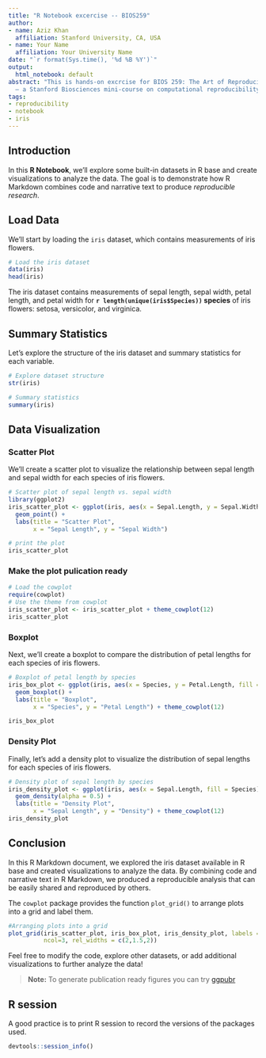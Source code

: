 ```yaml
---
title: "R Notebook excercise -- BIOS259"
author:
- name: Aziz Khan
  affiliation: Stanford University, CA, USA
- name: Your Name
  affiliation: Your University Name
date: "`r format(Sys.time(), '%d %B %Y')`"
output:
  html_notebook: default
abstract: "This is hands-on excrcise for BIOS 259: The Art of Reproducible Science
  – a Stanford Biosciences mini-course on computational reproducibility\n"
tags:
- reproducibility
- notebook
- iris
---
```



## Introduction

In this **R Notebook**, we'll explore some built-in datasets in R base and create visualizations to analyze the data. The goal is to demonstrate how R Markdown combines code and narrative text to produce *reproducible research*.

## Load Data

We'll start by loading the `iris` dataset, which contains measurements of iris flowers.

```r
# Load the iris dataset
data(iris)
head(iris)
```

The iris dataset contains measurements of sepal length, sepal width, petal length, and petal width for **`r length(unique(iris$Species))` species** of iris flowers: setosa, versicolor, and virginica.


## Summary Statistics

Let's explore the structure of the iris dataset and summary statistics for each variable.

```r
# Explore dataset structure
str(iris)

# Summary statistics
summary(iris)

```


## Data Visualization

### Scatter Plot

We'll create a scatter plot to visualize the relationship between sepal length and sepal width for each species of iris flowers.

```r
# Scatter plot of sepal length vs. sepal width
library(ggplot2)
iris_scatter_plot <- ggplot(iris, aes(x = Sepal.Length, y = Sepal.Width, color = Species)) +
  geom_point() +
  labs(title = "Scatter Plot",
       x = "Sepal Length", y = "Sepal Width")

# print the plot
iris_scatter_plot
```

### Make the plot pulication ready

```r
# Load the cowplot
require(cowplot)
# Use the theme from cowplot
iris_scatter_plot <- iris_scatter_plot + theme_cowplot(12)
iris_scatter_plot
```


### Boxplot

Next, we'll create a boxplot to compare the distribution of petal lengths for each species of iris flowers.

```r
# Boxplot of petal length by species
iris_box_plot <- ggplot(iris, aes(x = Species, y = Petal.Length, fill = Species)) +
  geom_boxplot() +
  labs(title = "Boxplot",
       x = "Species", y = "Petal Length") + theme_cowplot(12)

iris_box_plot
```


### Density Plot

Finally, let's add a density plot to visualize the distribution of sepal lengths for each species of iris flowers.

```r
# Density plot of sepal length by species
iris_density_plot <- ggplot(iris, aes(x = Sepal.Length, fill = Species)) +
  geom_density(alpha = 0.5) +
  labs(title = "Density Plot",
       x = "Sepal Length", y = "Density") + theme_cowplot(12)
iris_density_plot
```


## Conclusion

In this R Markdown document, we explored the iris dataset available in R base and created visualizations to analyze the data. By combining code and narrative text in R Markdown, we produced a reproducible analysis that can be easily shared and reproduced by others.

The `cowplot` package provides the function `plot_grid()` to arrange plots into a grid and label them.

```r
#Arranging plots into a grid
plot_grid(iris_scatter_plot, iris_box_plot, iris_density_plot, labels = c('A', 'B','C'),
          ncol=3, rel_widths = c(2,1.5,2))

```


Feel free to modify the code, explore other datasets, or add additional visualizations to further analyze the data!

> **Note:** To generate publication ready figures you can try [ggpubr](https://rpkgs.datanovia.com/ggpubr/index.html)

## R session

A good practice is to print R session to record the versions of the packages used.
```r
devtools::session_info()
```

